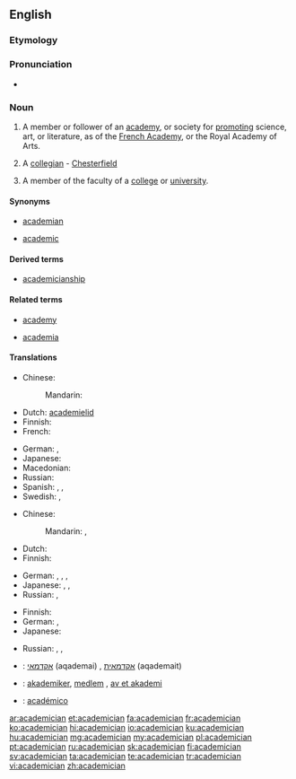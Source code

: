 ==English==

===Etymology===
{{suffix|academic|ian}}

===Pronunciation===
* {{a|US}} {{IPA|/ˌæk.ə.də.ˈmɪʃ.ən//ə.ˌkæd.ə.ˈmɪʃ.ən/}}

===Noun===
{{en-noun}}

# A member or follower of an [[academy]], or society for [[promoting]] science, art, or literature, as of the [[French Academy]], or the Royal Academy of Arts.
# {{rare}} A [[collegian]] - [[Chesterfield]]
# A member of the faculty of a [[college]] or [[university]].

====Synonyms====
{{rel-top|member of university faculty}}
* [[academian]]
{{rel-mid}}
* [[academic]]
{{rel-bottom}}

====Derived terms====
* [[academicianship]]

====Related terms====
{{rel-top|terms related to academician}}
* [[academy]]
{{rel-mid}}
* [[academia]]
{{rel-bottom}}

====Translations====
{{trans-top|member of an academy}}
* Chinese:
*: Mandarin: {{t|cmn|院士|tr=yuànshì|sc=Hani}}
* Dutch: [[academielid]] {{m}}
* Finnish: {{t+|fi|akateemikko}}
* French: {{t+|fr|académicien|m}}
{{trans-mid}}
* German: {{t+|de|Akademiker|m}}, {{t+|de|Akademikerin|f}}
* Japanese: {{t-|ja|アカデミー会員|tr=akademī kaiin}}
* Macedonian: {{t-|mk|академик|m|tr=akadémik}}
* Russian: {{t+|ru|академик|m|tr=akadémik}}
* Spanish: {{t+|es|académico|m}}, {{t-|es|académica|f}}, {{t+|es|academista|m|f}}
* Swedish: {{t+|sv|akademiledamot}}, {{t-|sv|akademimedlem}}
{{trans-bottom}}

{{trans-top|collegian}}
* Chinese:
*: Mandarin: {{t|cmn|大學生|sc=Hani}}, {{t|cmn|大学生|tr=dàxuéshēng|sc=Hani}}
* Dutch: {{t+|nl|academicus|m}}
* Finnish: {{t+|fi|akateemikko}}
{{trans-mid}}
* German: {{t+|de|Akademiker|m}}, {{t+|de|Akademikerin|f}}, {{t+|de|Student|m}}, {{t+|de|Studentin|f}}
* Japanese: {{t+|ja|学生|tr=がくせい, gakusei}}, {{t+|ja|大学生|tr=だいがくせい, gakusei}}, {{t-|ja|学徒|tr=がくと, gakuto}}
* Russian: {{t+|ru|студент|m|tr=studént}}, {{t+|ru|студентка|f|tr=studéntka}}
{{trans-bottom}}

{{trans-top|member faculty}}
* Finnish: {{t+|fi|akateemikko}}
* German: {{t+|de|Akademiker|m}}, {{t+|de|Akademikerin|f}}
* Japanese: {{t+|ja|学者|tr=がくしゃ, gakusha}}
{{trans-mid}}
* Russian: {{t+|ru|преподаватель|m|tr=prepodavátelʹ}}, {{t+|ru|преподавательница|f|tr=prepodavátelʹnica}}, {{t+|ru|профессор|m|sc=Cyrl|tr=proféssor}}
{{trans-bottom}}

{{checktrans-top}}
* {{ttbc|he}}: [[אקדמאי]] (aqademai) {{m}}, [[אקדמאית]] (aqademait) {{f}}
* {{ttbc|no}}: [[akademiker]], [[medlem]] {{n}}, [[av et akademi]]
{{trans-mid}}
* {{ttbc|es}}: [[académico]] {{m}}
{{trans-bottom}}

[[ar:academician]]
[[et:academician]]
[[fa:academician]]
[[fr:academician]]
[[ko:academician]]
[[hi:academician]]
[[io:academician]]
[[ku:academician]]
[[hu:academician]]
[[mg:academician]]
[[my:academician]]
[[pl:academician]]
[[pt:academician]]
[[ru:academician]]
[[sk:academician]]
[[fi:academician]]
[[sv:academician]]
[[ta:academician]]
[[te:academician]]
[[tr:academician]]
[[vi:academician]]
[[zh:academician]]